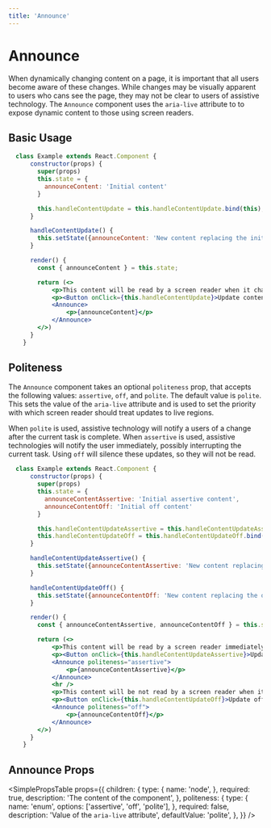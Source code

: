 ```yaml
---
title: 'Announce'
---
```



# Announce

When dynamically changing content on a page, it is important that all users become aware of these changes. While changes may be visually apparent to users who cans see the page,
they may not be clear to users of assistive technology. The `Announce` component uses the `aria-live` attribute to to expose dynamic content to those using screen readers.

## Basic Usage

```.jsx
  class Example extends React.Component {
      constructor(props) {
        super(props)
        this.state = {
          announceContent: 'Initial content'
        }

        this.handleContentUpdate = this.handleContentUpdate.bind(this);
      }

      handleContentUpdate() {
        this.setState({announceContent: 'New content replacing the initial content'})
      }

      render() {
        const { announceContent } = this.state;

        return (<>
            <p>This content will be read by a screen reader when it changes.</p>
            <p><Button onClick={this.handleContentUpdate}>Update content</Button></p>
            <Announce>
                <p>{announceContent}</p>
            </Announce>
        </>)
      }
    }
```

## Politeness

The `Announce` component takes an optional `politeness` prop, that accepts the following values: `assertive`, `off`, and `polite`. The default value is `polite`.
This sets the value of the `aria-live` attribute and is used to set the priority with which screen reader should treat updates to live regions.

When `polite` is used, assistive technology will notify a users of a change after the current task is complete. When `assertive` is used, assistive technologies will notify the user immediately,
possibly interrupting the current task. Using `off` will silence these updates, so they will not be read.

```.jsx
  class Example extends React.Component {
      constructor(props) {
        super(props)
        this.state = {
          announceContentAssertive: 'Initial assertive content',
          announceContentOff: 'Initial off content'
        }

        this.handleContentUpdateAssertive = this.handleContentUpdateAssertive.bind(this);
        this.handleContentUpdateOff = this.handleContentUpdateOff.bind(this);
      }

      handleContentUpdateAssertive() {
        this.setState({announceContentAssertive: 'New content replacing the assertive initial content'})
      }

      handleContentUpdateOff() {
        this.setState({announceContentOff: 'New content replacing the off initial content'})
      }

      render() {
        const { announceContentAssertive, announceContentOff } = this.state;

        return (<>
            <p>This content will be read by a screen reader immediately when it changes.</p>
            <p><Button onClick={this.handleContentUpdateAssertive}>Update assertive content</Button></p>
            <Announce politeness="assertive">
                <p>{announceContentAssertive}</p>
            </Announce>
            <hr />
            <p>This content will be not read by a screen reader when it changes.</p>
            <p><Button onClick={this.handleContentUpdateOff}>Update off content</Button></p>
            <Announce politeness="off">
                <p>{announceContentOff}</p>
            </Announce>
        </>)
      }
    }
```

## Announce Props

<SimplePropsTable
  props={{
    children: {
      type: {
        name: 'node',
      },
      required: true,
      description: 'The content of the component',
    },
    politeness: {
      type: {
        name: 'enum',
        options: ['assertive', 'off', 'polite'],
      },
      required: false,
      description: 'Value of the `aria-live` attribute',
      defaultValue: 'polite',
    },
  }}
/>
